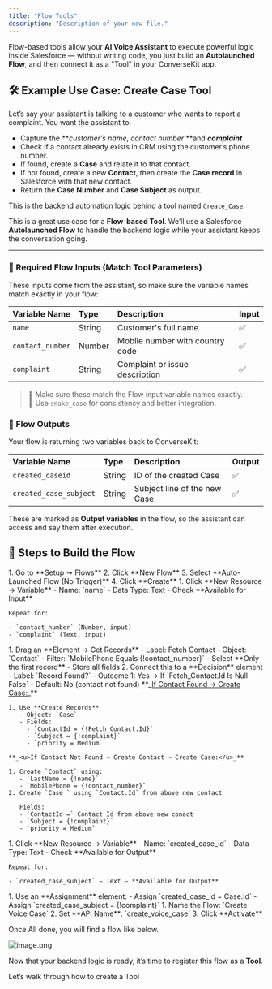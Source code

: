 ```yaml
---
title: "Flow Tools"
description: "Description of your new file."
---
```


Flow-based tools allow your **AI Voice Assistant** to execute powerful logic inside Salesforce — without writing code, you just build an **Autolaunched Flow**, and then connect it as a "Tool" in your ConverseKit app.

## 🛠️ Example Use Case: Create Case Tool

Let’s say your assistant is talking to a customer who wants to report a complaint. You want the assistant to:

- Capture the \*\*_customer’s name_, _contact number_ \*\*and **_complaint_**
- Check if a contact already exists in CRM using the customer’s phone number.
- If found, create a **Case** and relate it to that contact.
- If not found, create a new **Contact**, then create the **Case record** in Salesforce with that new contact.
- Return the **Case Number** and **Case Subject** as output.

This is the backend automation logic behind a tool named `Create_Case`.

This is a great use case for a **Flow-based Tool**. We’ll use a Salesforce **Autolaunched Flow** to handle the backend logic while your assistant keeps the conversation going.

---

### 🧱 Required Flow Inputs (Match Tool Parameters)

These inputs come from the assistant, so make sure the variable names match exactly in your flow:

| Variable Name    | Type   | Description                     | Input |
| :--------------- | :----- | :------------------------------ | :---- |
| `name`           | String | Customer's full name            | ✅     |
| `contact_number` | Number | Mobile number with country code | ✅     |
| `complaint`      | String | Complaint or issue description  | ✅     |

> 🔁 Make sure these match the Flow input variable names exactly.\
> 🧱 Use `snake_case` for consistency and better integration.

### 🎁 Flow Outputs

Your flow is returning two variables back to ConverseKit:

| Variable Name          | Type   | Description                  | Output |
| :--------------------- | :----- | :--------------------------- | :----- |
| `created_caseid`       | String | ID of the created Case       | ✅      |
| `created_case_subject` | String | Subject line of the new Case | ✅      |

These are marked as **Output variables** in the flow, so the assistant can access and say them after execution.

## 🧭 Steps to Build the Flow

<Steps>
  <Step title="Create a New Auto-Launched Flow">
    1. Go to **Setup → Flows**
    2. Click **New Flow**
    3. Select **Auto-Launched Flow (No Trigger)**
    4. Click **Create**
  </Step>
  <Step title="Add Input Variables">
    1. Click **New Resource → Variable**
       - Name: `name`
       - Data Type: Text
       - Check **Available for Input**

    Repeat for:

    - `contact_number` (Number, input)
    - `complaint` (Text, input)
  </Step>
  <Step title="Lookup Existing Contact">
    1. Drag an **Element → Get Records**
       - Label: Fetch Contact
       - Object: `Contact`
       - Filter: `MobilePhone Equals {!contact_number}`
       - Select **Only the first record**
       - Store all fields
    2. Connect this to a **Decision** element
       - Label: `Record Found?`
       - Outcome 1: Yes → If `Fetch_Contact.Id Is Null False`
       - Default: No (contact not found)
  </Step>
  <Step title="Create Records">
    **_<u>If Contact Found → Create Case:</u>_**

    1. Use **Create Records**
       - Object: `Case`
       - Fields:
         - `ContactId = {!Fetch_Contact.Id}`
         - `Subject = {!complaint}`
         - `priority = Medium`

    **_<u>If Contact Not Found → Create Contact → Create Case:</u>_**

    1. Create `Contact` using:
       - `LastName = {!name}`
       - `MobilePhone = {!contact_number}`
    2. Create `Case ` using `Contact.Id` from above new contact

       Fields:
       - `ContactId =` Contact Id from above new conact
       - `Subject = {!complaint}`
       - `priority = Medium`
  </Step>
  <Step title="Create Output Variables">
    1. Click **New Resource → Variable**
       - Name: `created_case_id`
       - Data Type: Text
       - Check **Available for Output**

    Repeat for:

    - `created_case_subject` – Text – **Available for Output**
  </Step>
  <Step title="Add Output Assignment">
    1. Use an **Assignment** element:
       - Assign `created_case_id = Case.Id`
       - Assign `created_case_subject = {!complaint}`
  </Step>
  <Step title="Save & Activate">
    1. Name the Flow: `Create Voice Case`
    2. Set **API Name**: `create_voice_case`
    3. Click **Activate**
  </Step>
</Steps>

Once All done, you will find a flow like below.

![image.png](/images/image.png)

Now that your backend logic is ready, it’s time to register this flow as a **Tool**.

<Card title="Create Tool" icon="sparkles">
  Let’s walk through how to create a Tool
</Card>